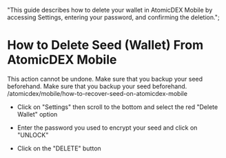   "This guide describes how to delete your wallet in AtomicDEX Mobile by accessing Settings, entering your password, and confirming the deletion.";


# How to Delete Seed (Wallet) From AtomicDEX Mobile

<Note>
  This action cannot be undone. Make sure that you backup your seed beforehand.
</Note>

<DevComment>
  Make sure that you backup your seed beforehand.
  /atomicdex/mobile/how-to-recover-seed-on-atomicdex-mobile
</DevComment>

- Click on "Settings" then scroll to the bottom and select the red "Delete Wallet" option

<OptimizedImage
  title="How to Delete Seed (Wallet) From AtomicDEX Mobile"
  src={howToDelete1}
  classNaming="w-full"
  alt="How to Delete Seed (Wallet) From AtomicDEX Mobile"
/>

- Enter the password you used to encrypt your seed and click on "UNLOCK"

<OptimizedImage
  title="How to Delete Seed (Wallet) From AtomicDEX Mobile"
  src={howToDelete2}
  classNaming="w-full"
  alt="How to Delete Seed (Wallet) From AtomicDEX Mobile"
/>

- Click on the "DELETE" button

<OptimizedImage
  title="How to Delete Seed (Wallet) From AtomicDEX Mobile"
  src={howToDelete3}
  classNaming="w-full"
  alt="How to Delete Seed (Wallet) From AtomicDEX Mobile"
/>
